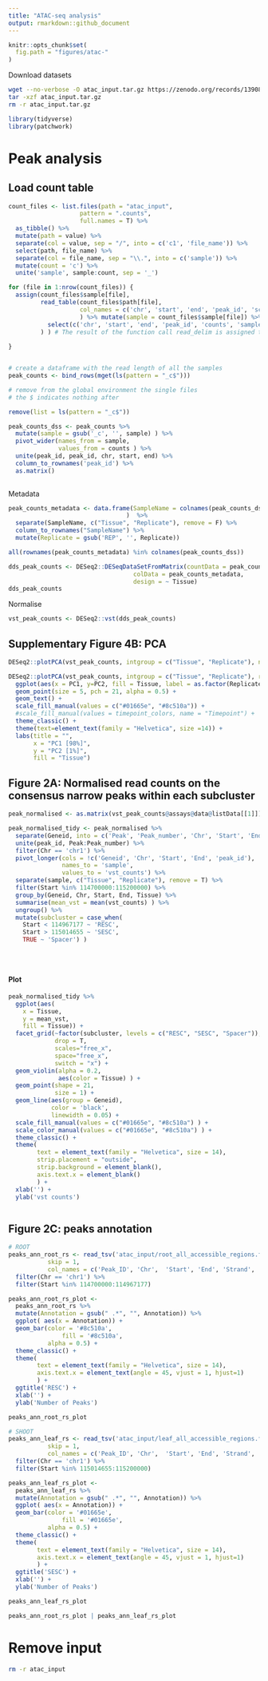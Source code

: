 ```yaml
---
title: "ATAC-seq analysis"
output: rmarkdown::github_document
---
```


```r
knitr::opts_chunk$set(
  fig.path = "figures/atac-"
)
```

Download datasets 
```bash
wget --no-verbose -O atac_input.tar.gz https://zenodo.org/records/13908795/files/atac_input.tar.gz?download=1
tar -xzf atac_input.tar.gz
rm -r atac_input.tar.gz
```


```r
library(tidyverse)
library(patchwork)
```


# Peak analysis
## Load count table 

```r
count_files <- list.files(path = "atac_input", 
                    pattern = ".counts", 
                    full.names = T) %>% 
  as_tibble() %>%
  mutate(path = value) %>%
  separate(col = value, sep = "/", into = c('c1', 'file_name')) %>%
  select(path, file_name) %>%
  separate(col = file_name, sep = "\\.", into = c('sample')) %>%
  mutate(count = 'c') %>%
  unite('sample', sample:count, sep = '_')
```

```r
for (file in 1:nrow(count_files)) {
  assign(count_files$sample[file], 
         read_table(count_files$path[file],
                    col_names = c('chr', 'start', 'end', 'peak_id', 'score', 'strand', 'misc1', 'misc2', 'misc3', 'misc4', 'counts')
                    ) %>% mutate(sample = count_files$sample[file]) %>%
           select(c('chr', 'start', 'end', 'peak_id', 'counts', 'sample')
         ) ) # The result of the function call read_delim is assigned to the name using the assign() function
 
}


# create a dataframe with the read length of all the samples
peak_counts <- bind_rows(mget(ls(pattern = "_c$")))

# remove from the global environment the single files
# the $ indicates nothing after 

remove(list = ls(pattern = "_c$"))
```



```r
peak_counts_dss <- peak_counts %>% 
  mutate(sample = gsub('_c', '', sample) ) %>%
  pivot_wider(names_from = sample,
              values_from = counts ) %>%
  unite(peak_id, peak_id, chr, start, end) %>%
  column_to_rownames('peak_id') %>%
  as.matrix()
  

```   

Metadata 

```r
peak_counts_metadata <- data.frame(SampleName = colnames(peak_counts_dss)
                                 )  %>%
  separate(SampleName, c("Tissue", "Replicate"), remove = F) %>%
  column_to_rownames("SampleName") %>%
  mutate(Replicate = gsub('REP', '', Replicate))
```

```r
all(rownames(peak_counts_metadata) %in% colnames(peak_counts_dss))
```


```r
dds_peak_counts <- DESeq2::DESeqDataSetFromMatrix(countData = peak_counts_dss,
                                   colData = peak_counts_metadata,
                                   design = ~ Tissue)
dds_peak_counts
```
Normalise
```r
vst_peak_counts <- DESeq2::vst(dds_peak_counts)
```

## Supplementary Figure 4B: PCA

```r
DESeq2::plotPCA(vst_peak_counts, intgroup = c("Tissue", "Replicate"), ntop = 500) 
```


```r
DESeq2::plotPCA(vst_peak_counts, intgroup = c("Tissue", "Replicate"), returnData = T,ntop = 500)  %>%
  ggplot(aes(x = PC1, y=PC2, fill = Tissue, label = as.factor(Replicate))) +
  geom_point(size = 5, pch = 21, alpha = 0.5) +
  geom_text() +
  scale_fill_manual(values = c("#01665e", "#8c510a")) +
  #scale_fill_manual(values = timepoint_colors, name = "Timepoint") +
  theme_classic() +
  theme(text=element_text(family = "Helvetica", size =14)) +
  labs(title = "",
       x = "PC1 [98%]",
       y = "PC2 [1%]",
       fill = "Tissue")

```

## Figure 2A:  Normalised read counts on the consensus narrow peaks within each subcluster

```r
peak_normalised <- as.matrix(vst_peak_counts@assays@data@listData[[1]]) %>% as_tibble(rownames = 'Geneid' )
```

```r
peak_normalised_tidy <- peak_normalised %>% 
  separate(Geneid, into = c('Peak', 'Peak_number', 'Chr', 'Start', 'End'), remove = FALSE) %>%
  unite(peak_id, Peak:Peak_number) %>%
  filter(Chr == 'chr1') %>%
  pivot_longer(cols = !c('Geneid', 'Chr', 'Start', 'End', 'peak_id'),
               names_to = 'sample',
               values_to = 'vst_counts') %>%
  separate(sample, c("Tissue", "Replicate"), remove = T) %>%
  filter(Start %in% 114700000:115200000) %>% 
  group_by(Geneid, Chr, Start, End, Tissue) %>%
  summarise(mean_vst = mean(vst_counts) ) %>%
  ungroup() %>%
  mutate(subcluster = case_when(
    Start < 114967177 ~ 'RESC',
    Start > 115014655 ~ 'SESC',
    TRUE ~ 'Spacer') )

  
  
```

#### Plot 

```r
peak_normalised_tidy %>%
  ggplot(aes(
    x = Tissue,
    y = mean_vst,
    fill = Tissue)) +
  facet_grid(~factor(subcluster, levels = c("RESC", "SESC", "Spacer")), 
             drop = T,
             scales="free_x", 
             space="free_x",
             switch = "x") +
  geom_violin(alpha = 0.2,
              aes(color = Tissue) ) +
  geom_point(shape = 21,
             size = 1) + 
  geom_line(aes(group = Geneid),
            color = 'black',
            linewidth = 0.05) +
  scale_fill_manual(values = c("#01665e", "#8c510a") ) +
  scale_color_manual(values = c("#01665e", "#8c510a") ) +
  theme_classic() +
  theme(
        text = element_text(family = "Helvetica", size = 14),
        strip.placement = "outside",
        strip.background = element_blank(),
        axis.text.x = element_blank()
        ) +
  xlab('') +
  ylab('vst counts')



```


## Figure 2C: peaks annotation 


```r
# ROOT 
peaks_ann_root_rs <- read_tsv('atac_input/root_all_accessible_regions.filtered.narrowPeak.annotation', 
           skip = 1,
           col_names = c('Peak_ID', 'Chr',	'Start', 'End',	'Strand', 'Peak_Score', 'Focus_Ratio', 'Annotation') ) %>%
  filter(Chr == 'chr1') %>%
  filter(Start %in% 114700000:114967177)

```

```r
peaks_ann_root_rs_plot <- 
  peaks_ann_root_rs %>%
  mutate(Annotation = gsub(" .*", "", Annotation)) %>%
  ggplot( aes(x = Annotation)) +
  geom_bar(color = '#8c510a',
               fill = '#8c510a',
           alpha = 0.5) + 
  theme_classic() +
  theme(
        text = element_text(family = "Helvetica", size = 14),
        axis.text.x = element_text(angle = 45, vjust = 1, hjust=1)
        ) +
  ggtitle('RESC') + 
  xlab('') +
  ylab('Number of Peaks')

peaks_ann_root_rs_plot  
```

```r
# SHOOT 
peaks_ann_leaf_rs <- read_tsv('atac_input/leaf_all_accessible_regions.filtered.narrowPeak.annotation', 
           skip = 1,
           col_names = c('Peak_ID', 'Chr',	'Start', 'End',	'Strand', 'Peak_Score', 'Focus_Ratio', 'Annotation') ) %>%
  filter(Chr == 'chr1') %>%
  filter(Start %in% 115014655:115200000)

```

```r
peaks_ann_leaf_rs_plot <- 
  peaks_ann_leaf_rs %>%
  mutate(Annotation = gsub(" .*", "", Annotation)) %>%
  ggplot( aes(x = Annotation)) +
  geom_bar(color = '#01665e',
               fill = '#01665e',
           alpha = 0.5) + 
  theme_classic() +
  theme(
        text = element_text(family = "Helvetica", size = 14),
        axis.text.x = element_text(angle = 45, vjust = 1, hjust=1)
        ) +
  ggtitle('SESC') + 
  xlab('') +
  ylab('Number of Peaks')

peaks_ann_leaf_rs_plot
```

```r
peaks_ann_root_rs_plot | peaks_ann_leaf_rs_plot
```

# Remove input

```bash
rm -r atac_input
```

